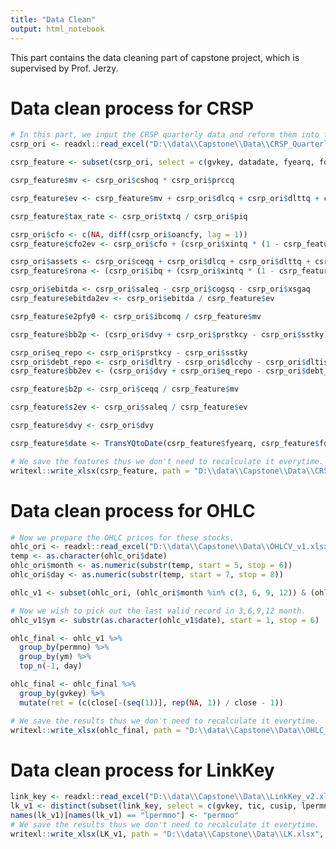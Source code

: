 ---
title: "Data Clean"
output: html_notebook
---

This part contains the data cleaning part of capstone project, which is supervised by Prof. Jerzy.

# Data clean process for CRSP
```{r}
# In this part, we input the CRSP quarterly data and reform them into features.
csrp_ori <- readxl::read_excel("D:\\data\\Capstone\\Data\\CRSP_Quarterly_data.xlsx")

csrp_feature <- subset(csrp_ori, select = c(gvkey, datadate, fyearq, fqtr))

csrp_feature$mv <- csrp_ori$cshoq * csrp_ori$prccq

csrp_feature$ev <- csrp_feature$mv + csrp_ori$dlcq + csrp_ori$dlttq + csrp_ori$pstkq - csrp_ori$cheq

csrp_feature$tax_rate <- csrp_ori$txtq / csrp_ori$piq

csrp_ori$cfo <- c(NA, diff(csrp_ori$oancfy, lag = 1))
csrp_feature$cfo2ev <- csrp_ori$cfo + (csrp_ori$xintq * (1 - csrp_feature$tax_rate))

csrp_ori$assets <- csrp_ori$ceqq + csrp_ori$dlcq + csrp_ori$dlttq + csrp_ori$pstkq - csrp_ori$cheq
csrp_feature$rona <- (csrp_ori$ibq + (csrp_ori$xintq * (1 - csrp_feature$tax_rate))) / csrp_ori$assets

csrp_ori$ebitda <- csrp_ori$saleq - csrp_ori$cogsq - csrp_ori$xsgaq
csrp_feature$ebitda2ev <- csrp_ori$ebitda / csrp_feature$ev

csrp_feature$e2pfy0 <- csrp_ori$ibcomq / csrp_feature$mv

csrp_feature$bb2p <- (csrp_ori$dvy + csrp_ori$prstkcy - csrp_ori$sstky) / csrp_feature$mv

csrp_ori$eq_repo <- csrp_ori$prstkcy - csrp_ori$sstky
csrp_ori$debt_repo <- csrp_ori$dltry - csrp_ori$dlcchy - csrp_ori$dltisy
csrp_feature$bb2ev <- (csrp_ori$dvy + csrp_ori$eq_repo - csrp_ori$debt_repo) / csrp_feature$ev

csrp_feature$b2p <- csrp_ori$ceqq / csrp_feature$mv

csrp_feature$s2ev <- csrp_ori$saleq / csrp_feature$ev

csrp_feature$dvy <- csrp_ori$dvy

csrp_feature$date <- TransYQtoDate(csrp_feature$fyearq, csrp_feature$fqtr)

# We save the features thus we don't need to recalculate it everytime.
writexl::write_xlsx(csrp_feature, path = "D:\\data\\Capstone\\Data\\CRSP_Features.xlsx", col_names = TRUE)
```

# Data clean process for OHLC
```{r}
# Now we prepare the OHLC prices for these stocks.
ohlc_ori <- readxl::read_excel("D:\\data\\Capstone\\Data\\OHLCV_v1.xlsx")
temp <- as.character(ohlc_ori$date)
ohlc_ori$month <- as.numeric(substr(temp, start = 5, stop = 6))
ohlc_ori$day <- as.numeric(substr(temp, start = 7, stop = 8))

ohlc_v1 <- subset(ohlc_ori, (ohlc_ori$month %in% c(3, 6, 9, 12)) & (ohlc_ori$day >= 28))

# Now we wish to pick out the last valid record in 3,6,9,12 month.
ohlc_v1$ym <- substr(as.character(ohlc_v1$date), start = 1, stop = 6)

ohlc_final <- ohlc_v1 %>%
  group_by(permno) %>%
  group_by(ym) %>%
  top_n(-1, day)

ohlc_final <- ohlc_final %>%
  group_by(gvkey) %>%
  mutate(ret = (c(close[-(seq(1))], rep(NA, 1)) / close - 1))

# We save the results thus we don't need to recalculate it everytime.
writexl::write_xlsx(ohlc_final, path = "D:\\data\\Capstone\\Data\\OHLC_quarter.xlsx", col_names = TRUE)
```
# Data clean process for LinkKey
```{r}
link_key <- readxl::read_excel("D:\\data\\Capstone\\Data\\LinkKey_v2.xlsx")
lk_v1 <- distinct(subset(link_key, select = c(gvkey, tic, cusip, lpermno)))
names(lk_v1)[names(lk_v1) == "lpermno"] <- "permno"
# We save the results thus we don't need to recalculate it everytime.
writexl::write_xlsx(LK_v1, path = "D:\\data\\Capstone\\Data\\LK.xlsx", col_names = TRUE)
```
